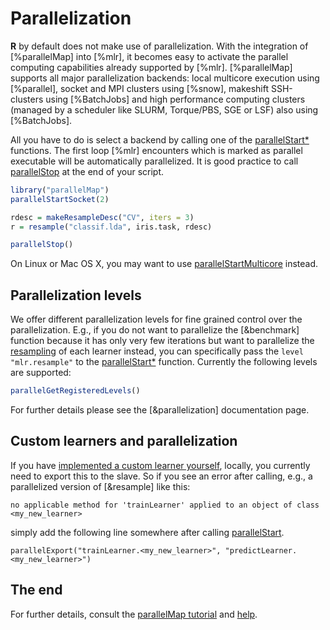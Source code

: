 # Parallelization

**R** by default does not make use of parallelization.
With the integration of [%parallelMap] into [%mlr], it becomes easy to activate the parallel
computing capabilities already supported by [%mlr].
[%parallelMap] supports all major parallelization backends: local multicore execution using
[%parallel], socket and MPI clusters using [%snow], makeshift SSH-clusters using [%BatchJobs]
and high performance computing clusters (managed by a scheduler like SLURM, Torque/PBS, SGE or LSF)
also using [%BatchJobs].

All you have to do is select a backend by calling one of the
[parallelStart*](&parallelMap::parallelStart) functions.
The first loop [%mlr] encounters which is marked as parallel executable will be automatically parallelized.
It is good practice to call [parallelStop](&parallelMap::parallelStop) at the end of your script.

```r
library("parallelMap")
parallelStartSocket(2)

rdesc = makeResampleDesc("CV", iters = 3)
r = resample("classif.lda", iris.task, rdesc)

parallelStop()
```

On Linux or Mac OS X, you may want to use
[parallelStartMulticore](&parallelMap::parallelStart) instead.


## Parallelization levels
We offer different parallelization levels for fine grained control over the parallelization.
E.g., if you do not want to parallelize the [&benchmark] function because it has only very
few iterations but want to parallelize the [resampling](&resample) of each learner instead,
you can specifically pass the `level` `"mlr.resample"` to the [parallelStart*](&parallelMap::parallelStart)
function.
Currently the following levels are supported:
```r
parallelGetRegisteredLevels()
```

For further details please see the [&parallelization] documentation page.


## Custom learners and parallelization

If you have [implemented a custom learner yourself](create_learner.md), locally, you currently
need to export this to the slave.
So if you see an error after calling, e.g., a parallelized version of [&resample] like this:
```
no applicable method for 'trainLearner' applied to an object of class <my_new_learner>
```
simply add the following line somewhere after calling [parallelStart](&parallelMap::parallelStart).
```
parallelExport("trainLearner.<my_new_learner>", "predictLearner.<my_new_learner>")
```


## The end

For further details, consult the
[parallelMap tutorial](https://github.com/berndbischl/parallelMap#parallelmap) and [help](%parallelMap).
